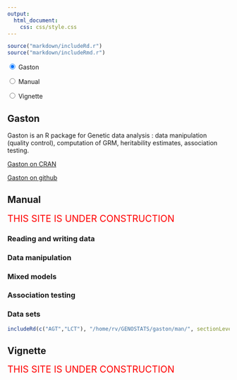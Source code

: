 ```yaml
---
output:
  html_document:
    css: css/style.css
---
```


```r
source("markdown/includeRd.r")
source("markdown/includeRmd.r")
```

<div class = "container">
<div class="tabs">
  <input id="tab-1" type="radio" name="radio-set" class="tab-selector-1" checked="checked" />
  <label for="tab-1" class="tab-label-1">Gaston</label>

  <input id="tab-2" type="radio" name="radio-set" class="tab-selector-2" />
  <label for="tab-2" class="tab-label-2">Manual</label>

  <input id="tab-3" type="radio" name="radio-set" class="tab-selector-3" />
  <label for="tab-3" class="tab-label-3">Vignette</label>

<!--
<input id="tab-4" type="radio" name="radio-set" class="tab-selector-4" />
<label for="tab-4" class="tab-label-4">Contact us</label>
-->       

<div class="clear-shadow"></div>
			

<!--
<div class="side-content">

<div class="side-content-1">
<ul>
<li> Blah </li>
<li> Blah Blah Blah Blah </li>
<li> Bluh Bluh Bluh Bluh </li>
</ul>
</div>

</div>
-->

<div class="content">
<div class="content-1">
## Gaston

Gaston is an R package for Genetic data analysis : 
data manipulation (quality control), computation of GRM, heritability estimates, association testing.

[Gaston on CRAN](https://cran.r-project.org/package=gaston)

[Gaston on github](https://github.com/genostats/gaston/)

</div>

<div class="content-2">
## Manual

<span style = "color:red; font-size:150%"> THIS SITE IS UNDER CONSTRUCTION </span>

### Reading and writing data

### Data manipulation

### Mixed models

### Association testing

### Data sets

```r
includeRd(c("AGT","LCT"), "/home/rv/GENOSTATS/gaston/man/", sectionLevel = 2)
```


</div>

<div class="content-3">

## Vignette


<span style = "color:red; font-size:150%"> THIS SITE IS UNDER CONSTRUCTION </span>

</div>
<!--

<div class="content-4">
           <p>Some content</p>
</div>
-->
</div>

</div>
</div>


